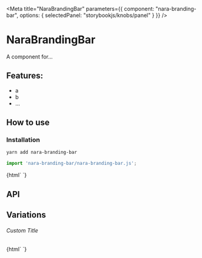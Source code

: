 

<Meta 
  title="NaraBrandingBar"
  parameters={{
    component: "nara-branding-bar",
    options: { selectedPanel: "storybookjs/knobs/panel" }
  }}
/>

# NaraBrandingBar

A component for...

## Features:

- a
- b
- ...

## How to use

### Installation

```bash
yarn add nara-branding-bar
```

```js
import 'nara-branding-bar/nara-branding-bar.js';
```

<Preview withToolbar>
  <Story name="Simple">
    {html`
      <nara-branding-bar></nara-branding-bar>
    `}
  </Story>
</Preview>

## API

<Props of="nara-branding-bar" />

## Variations

###### Custom Title

<Story name="Custom Title">
  {html`
    <nara-branding-bar .title=${'Hello World'}></nara-branding-bar>
  `}
</Story>

